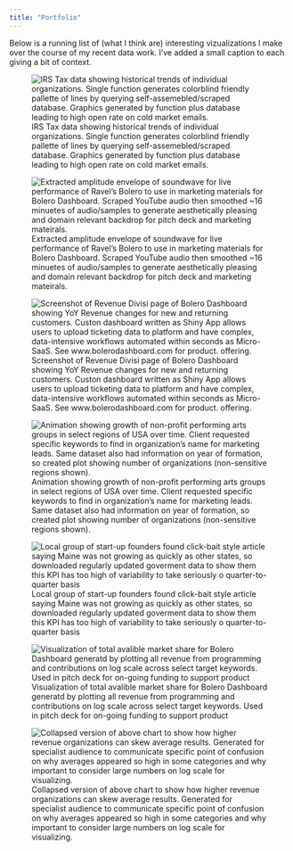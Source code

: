 ```yaml
---
title: "Portfolio"
---
```


Below is a running list of (what I think are) interesting vizualizations I make over the course of my recent data work. I've added a small caption to each giving a bit of context. 

![IRS Tax data showing historical trends of individual organizations. Single function generates colorblind friendly pallette of lines by querying self-assemebled/scraped database. Graphics generated by function plus database leading to high open rate on cold market emails.](/assets/portfolio/990_trend_analysis.gif)

![Extracted amplitude envelope of soundwave for live performance of Ravel's Bolero to use in marketing materials for Bolero Dashboard. Scraped YouTube audio then smoothed ~16 minuetes of audio/samples to generate aesthetically pleasing and domain relevant backdrop for pitch deck and marketing mateirals.](/assets/portfolio/bolero_envelope.png)

![Screenshot of Revenue Divisi page of Bolero Dashboard showing YoY Revenue changes for new and returning customers. Custon dashboard written as Shiny App allows users to upload ticketing data to platform and have complex, data-intensive workflows automated within seconds as Micro-SaaS. See www.bolerodashboard.com for product. offering.](/assets/portfolio/bolero_rev_divisi.png)

![Animation showing growth of non-profit performing arts groups in select regions of USA over time. Client requested specific keywords to find in organization's name for marketing leads. Same dataset also had information on year of formation, so created plot showing number of organizations (non-sensitive regions shown).](/assets/portfolio/growth_arts_orgs.gif)

![Local group of start-up founders found click-bait style article saying Maine was not growing as quickly as other states, so downloaded regularly updated goverment data to show them this KPI has too high of variability to take seriously o quarter-to-quarter basis](/assets/portfolio/new_business_usa.jpeg)

![Visualization of total avalible market share for Bolero Dashboard generatd by plotting all revenue from programming and contributions on log scale across select target keywords. Used in pitch deck for on-going funding to support product](/assets/portfolio/rev_gift_market_share_2022_gg.jpeg)

![Collapsed version of above chart to show how higher revenue organizations can skew average results. Generated for specialist audience to communicate specific point of confusion on why averages appeared so high in some categories and why important to consider large numbers on log scale for visualizing.](/assets/portfolio/annotated_rev_dist.png)